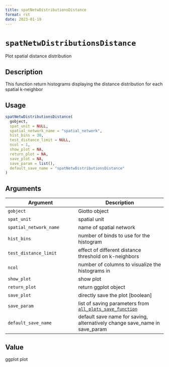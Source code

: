 ```yaml
--- 
title: spatNetwDistributionsDistance 
format: rst 
date: 2023-01-19 
--- 
```

# `spatNetwDistributionsDistance`

Plot spatial distance distribution


## Description

This function return histograms displaying the distance distribution for each spatial k-neighbor


## Usage

```r
spatNetwDistributionsDistance(
  gobject,
  spat_unit = NULL,
  spatial_network_name = "spatial_network",
  hist_bins = 30,
  test_distance_limit = NULL,
  ncol = 1,
  show_plot = NA,
  return_plot = NA,
  save_plot = NA,
  save_param = list(),
  default_save_name = "spatNetwDistributionsDistance"
)
```


## Arguments

Argument      |Description
------------- |----------------
`gobject`     |     Giotto object
`spat_unit`     |     spatial unit
`spatial_network_name`     |     name of spatial network
`hist_bins`     |     number of binds to use for the histogram
`test_distance_limit`     |     effect of different distance threshold on k-neighbors
`ncol`     |     number of columns to visualize the histograms in
`show_plot`     |     show plot
`return_plot`     |     return ggplot object
`save_plot`     |     directly save the plot [boolean]
`save_param`     |     list of saving parameters from [`all_plots_save_function`](#allplotssavefunction)
`default_save_name`     |     default save name for saving, alternatively change save_name in save_param


## Value

ggplot plot


